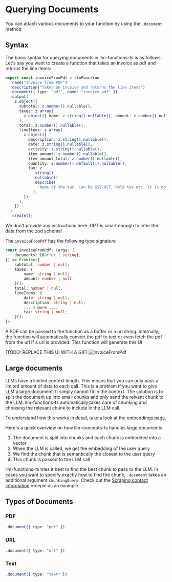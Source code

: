 # Querying Documents

You can attach various documents to your function by using the `.document` method

## Syntax

The basic syntax for querying documents in llm-functions-ts is as follows:
Let's say you want to create a function that takes an invoice as pdf and returns the line items:

```typescript {4}
export const invoiceFromPdf = llmFunction
  .name("Invoice from PDF")
  .description("Takes an invoice and returns the line items")
  .document({ type: "pdf", name: "invoice.pdf" })
  .output(
    z.object({
      subtotal: z.number().nullable(),
      taxes: z.array(
        z.object({ name: z.string().nullable(), amount: z.number().nullable() })
      ),
      total: z.number().nullable(),
      lineItems: z.array(
        z.object({
          description: z.string().nullable(),
          date: z.string().nullable(),
          activity: z.string().nullable(),
          item_amount: z.number().nullable(),
          item_amount_total: z.number().nullable(),
          quantity: z.number().default(1).nullable(),
          tax: z
            .string()
            .nullable()
            .describe(
              "Name of the tax. Can be GST/HST, Nola tax etc. It is not the tax amount"
            ),
        })
      ),
    })
  )
  .create();
```
We don't provide any instructions here. GPT is smart enough to infer the data from the zod schema!

The `invoiceFromPdf` has the following type signature

```typescript
const invoiceFromPdf: (args: {
    documents: [Buffer | string];
}) => Promise<{
    subtotal: number | null;
    taxes: {
        name: string | null;
        amount: number | null;
    }[];
    total: number | null;
    lineItems: {
        date: string | null;
        description: string | null;
        ... 4 more ...;
        tax: string | null;
    }[];
}>
```

A PDF can be passed to the function as a buffer or a url string. Internally,
the function will automatically convert the pdf to text or even fetch the pdf from the url if a url is provided.
This function will generate this UI

(TODO: REPLACE THIS UI WITH A GIF)
![invoiceFromPdf](/images/querying-documents-01.png)

## Large documents

LLMs have a limited context length. This means that you can only pass a limited amount of data to each call.
This is a problem if you want to give LLM a large document. It simply cannot fit in the context.
The solution is to split the document up into small chunks and only send the relvant chunk to the LLM.
llm-functions-ts automatically takes care of chunking and choosing the relevant chunk to include in the LLM call.

To understand how this works in detail, take a look at the [embeddings page](/docs/llm-concepts/embeddings).

Here's a quick overview on how llm-concepts-ts handles large documents:
1. The document is split into chunks and each chunk is embedded into a vector
2. When the LLM is called, we get the embedding of the user query
3. We find the chunk that is semantically the closest to the user query
4. This chunk is passed to the LLM call

llm-functions-ts tries it best to find the best chunk to pass to the LLM.
In cases you want to specify exactly how to find the chunk, `.document` takes an additional argument `chunkingQuery`.
Check out the [Scraping contact information](/docs/recipes/getting-contact) recepie as an example.

## Types of Documents

### PDF

```typescript
.document({ type: "pdf" })
```

### URL

```typescript
.document({ type: "url" })
```

### Text

```typescript
.document({ type: "text" })
```
